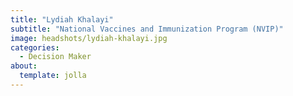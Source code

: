 ```yaml
---
title: "Lydiah Khalayi"
subtitle: "National Vaccines and Immunization Program (NVIP)"
image: headshots/lydiah-khalayi.jpg
categories:
  - Decision Maker
about:
  template: jolla
---
```


